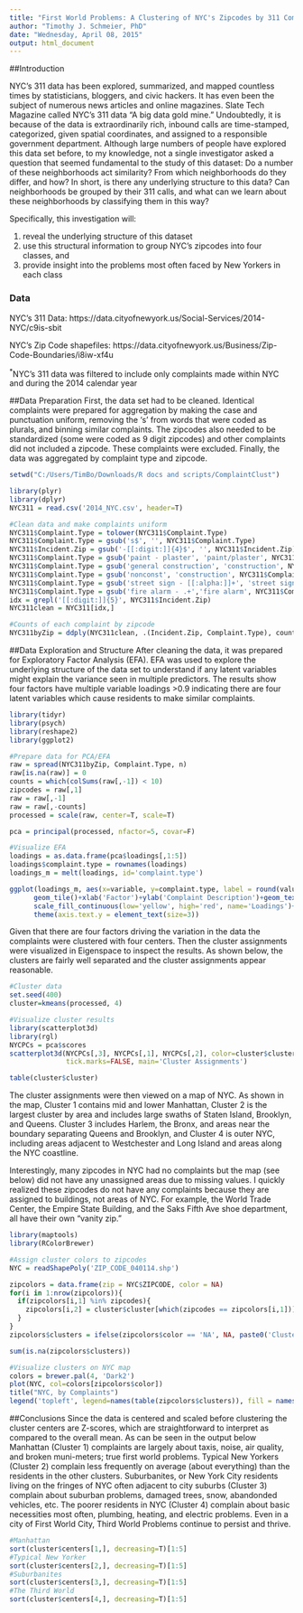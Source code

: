```yaml
---
title: "First World Problems: A Clustering of NYC's Zipcodes by 311 Complaints"
author: "Timothy J. Schmeier, PhD"
date: "Wednesday, April 08, 2015"
output: html_document
---
```

##Introduction

NYC's 311 data has been explored, summarized, and mapped countless times by statisticians, bloggers, and civic hackers. It has even been the subject of numerous news articles and online magazines. Slate Tech Magazine called NYC's 311 data "A big data gold mine." Undoubtedly, it is because of the data is extraordinarily rich, inbound calls are time-stamped, categorized, given spatial coordinates, and assigned to a responsible government department. Although large numbers of people have explored this data set before, to my knowledge, not a single investigator asked a question that seemed fundamental to the study of this dataset: Do a number of these neighborhoods act similarity? From which neighborhoods do they differ, and how? In short, is there any underlying structure to this data? Can neighborhoods be grouped by their 311 calls, and what can we learn about these neighborhoods by classifying them in this way?

Specifically, this investigation will:

1. reveal the underlying structure of this dataset
2. use this structural information to group NYC's zipcodes into four classes, and 
3. provide insight into the problems most often faced by New Yorkers in each class

### Data
NYC's 311 Data: https://data.cityofnewyork.us/Social-Services/2014-NYC/c9is-sbit

NYC's Zip Code shapefiles: https://data.cityofnewyork.us/Business/Zip-Code-Boundaries/i8iw-xf4u

^\*^NYC's 311 data was filtered to include only complaints made within NYC and during the 2014 calendar year

##Data Preparation
First, the data set had to be cleaned. Identical complaints were prepared for aggregation by making the case and punctuation uniform, removing the 's' from words that were coded as plurals, and binning similar complaints. The zipcodes also needed to be standardized (some were coded as 9 digit zipcodes) and other complaints did not included a zipcode. These complaints were excluded. Finally, the data was aggregated by complaint type and zipcode.

```r
setwd("C:/Users/TimBo/Downloads/R docs and scripts/ComplaintClust")
```
```r
library(plyr)
library(dplyr)
NYC311 = read.csv('2014_NYC.csv', header=T)

#Clean data and make complaints uniform
NYC311$Complaint.Type = tolower(NYC311$Complaint.Type) 
NYC311$Complaint.Type = gsub('s$', '', NYC311$Complaint.Type) 
NYC311$Incident.Zip = gsub('-[[:digit:]]{4}$', '', NYC311$Incident.Zip)
NYC311$Complaint.Type = gsub('paint - plaster', 'paint/plaster', NYC311$Complaint.Type)
NYC311$Complaint.Type = gsub('general construction', 'construction', NYC311$Complaint.Type)
NYC311$Complaint.Type = gsub('nonconst', 'construction', NYC311$Complaint.Type)
NYC311$Complaint.Type = gsub('street sign - [[:alpha:]]+', 'street sign', NYC311$Complaint.Type)
NYC311$Complaint.Type = gsub('fire alarm - .+','fire alarm', NYC311$Complaint.Type)
idx = grepl('[[:digit:]]{5}', NYC311$Incident.Zip)
NYC311clean = NYC311[idx,]

#Counts of each complaint by zipcode
NYC311byZip = ddply(NYC311clean, .(Incident.Zip, Complaint.Type), count)
```

##Data Exploration and Structure
After cleaning the data, it was prepared for Exploratory Factor Analysis (EFA). EFA was used to explore the underlying structure of the data set to understand if any latent variables might explain the variance seen in multiple predictors. The results show four factors have multiple variable loadings >0.9 indicating there are four latent variables which cause residents to make similar complaints.

```r
library(tidyr)
library(psych)
library(reshape2)
library(ggplot2)

#Prepare data for PCA/EFA
raw = spread(NYC311byZip, Complaint.Type, n)
raw[is.na(raw)] = 0
counts = which(colSums(raw[,-1]) < 10)
zipcodes = raw[,1]
raw = raw[,-1]
raw = raw[,-counts]
processed = scale(raw, center=T, scale=T)

pca = principal(processed, nfactor=5, covar=F)

#Visualize EFA
loadings = as.data.frame(pca$loadings[,1:5])
loadings$complaint.type = rownames(loadings)
loadings_m = melt(loadings, id='complaint.type')

ggplot(loadings_m, aes(x=variable, y=complaint.type, label = round(value,2), fill=value))+
      geom_tile()+xlab('Factor')+ylab('Complaint Description')+geom_text(size=0.75, alpha = 0.8)+
      scale_fill_continuous(low='yellow', high='red', name='Loadings')+
      theme(axis.text.y = element_text(size=3))

```

Given that there are four factors driving the variation in the data the complaints were clustered with four centers. Then the cluster assignments were visualized in Eigenspace to inspect the results. As shown below, the clusters are fairly well separated and the cluster assignments appear reasonable. 

```r
#Cluster data
set.seed(400)
cluster=kmeans(processed, 4)

#Visualize cluster results
library(scatterplot3d)
library(rgl)
NYCPCs = pca$scores
scatterplot3d(NYCPCs[,3], NYCPCs[,1], NYCPCs[,2], color=cluster$cluster, xlab='', ylab='', zlab='', 
              tick.marks=FALSE, main='Cluster Assignments')

table(cluster$cluster)
```

The cluster assignments were then viewed on a map of NYC. As shown in the map, Cluster 1 contains mid and lower Manhattan, Cluster 2 is the largest cluster by area and includes large swaths of Staten Island, Brooklyn, and Queens. Cluster 3 includes Harlem, the Bronx, and areas near the boundary separating Queens and Brooklyn, and Cluster 4 is outer NYC, including areas adjacent to Westchester and Long Island and areas along the NYC coastline.

Interestingly, many zipcodes in NYC had no complaints but the map (see below) did not have any unassigned areas due to missing values. I quickly realized these zipcodes do not have any complaints because they are assigned to buildings, not areas of NYC. For example, the World Trade Center, the Empire State Building, and the Saks Fifth Ave shoe department, all have their own "vanity zip."


```r
library(maptools)
library(RColorBrewer)

#Assign cluster colors to zipcodes
NYC = readShapePoly('ZIP_CODE_040114.shp')

zipcolors = data.frame(zip = NYC$ZIPCODE, color = NA)
for(i in 1:nrow(zipcolors)){
  if(zipcolors[i,1] %in% zipcodes){
    zipcolors[i,2] = cluster$cluster[which(zipcodes == zipcolors[i,1])]
  }
}
zipcolors$clusters = ifelse(zipcolors$color == 'NA', NA, paste0('Cluster ', zipcolors$color))

sum(is.na(zipcolors$clusters))

#Visualize clusters on NYC map
colors = brewer.pal(4, 'Dark2')
plot(NYC, col=colors[zipcolors$color])
title("NYC, by Complaints")
legend('topleft', legend=names(table(zipcolors$clusters)), fill = names(table(colors[zipcolors$color])), cex = 0.8, bty = "n")
```

##Conclusions
Since the data is centered and scaled before clustering the cluster centers are Z-scores, which are straightforward to interpret as compared to the overall mean. As can be seen in the output below Manhattan (Cluster 1) complaints are largely about taxis, noise, air quality, and broken muni-meters; true first world problems. Typical New Yorkers (Cluster 2) complain less frequently on average (about everything) than the residents in the other clusters. Suburbanites, or New York City residents living on the fringes of NYC often adjacent to city suburbs (Cluster 3) complain about suburban problems, damaged trees, snow, abandonded vehicles, etc. The poorer residents in NYC (Cluster 4) complain about basic necessities most often, plumbing, heating, and electric problems. Even in a city of First World City, Third World Problems continue to persist and thrive.


```r
#Manhattan
sort(cluster$centers[1,], decreasing=T)[1:5]
#Typical New Yorker
sort(cluster$centers[2,], decreasing=T)[1:5]
#Suburbanites
sort(cluster$centers[3,], decreasing=T)[1:5]
#The Third World
sort(cluster$centers[4,], decreasing=T)[1:5]
```